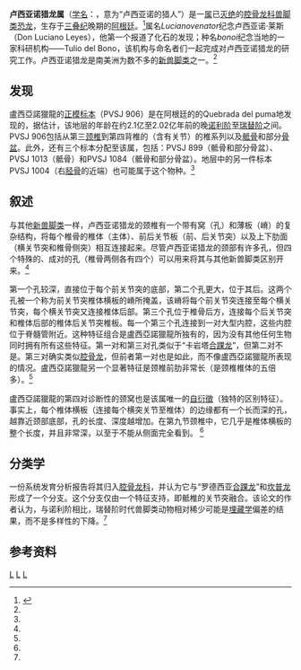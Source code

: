 {{Onesource|time=2021-12-07T07:59:35+00:00}}
{{Automatic taxobox
| image = Lucianovenator_restoration.jpg
| image_caption = {{link-en|生命复原|Life restoration}}
| taxon = Lucianovenator
| authority = Martinez & Apaldetti, 2017
| fossil_range = {{fossil range|瑞替階|瑞替階|[[諾利階|諾利階]]後期至[[瑞替階|瑞替階]]}}
| type_species = '''波氏盧西亞諾獵龍<br>''Lucianovenator bonoi'''''
| type_species_authority = Martinez & Apaldetti, 2017
}}

'''卢西亚诺猎龙属'''（[[学名|学名]]：{{lang|la|''Lucianovenator''}}，意为“卢西亚诺的猎人”）是一[[属|属]]已[[灭绝|灭绝]]的[[腔骨龙科|腔骨龙科]][[兽脚类|兽脚类]][[恐龙|恐龙]]，生存于[[三叠纪|三叠纪]]晚期的[[阿根廷|阿根廷]]。<ref name="Martinez-Apaldetti-2017">{{cite journal|title=A late Norian-Rhaetian coelophysid neotheropod (Dinosauria, Saurischia) from the Quebrada del Barro Formation, northwestern Argentina|url=https://www.researchgate.net/publication/316029275|first=Ricardo N.|last2=Apaldetti|first2=Cecilia|journal=Ameghiniana|issue=5|doi=10.5710/AMGH.09.04.2017.3065|year=2017|volume=54|pages=488–505|author1=Martínez|via=}}</ref>属名''Lucianovenator''纪念卢西亚诺·莱斯（Don Luciano Leyes），他第一个报道了化石的发现；种名''bonoi''纪念当地的一家科研机构――Tulio del Bono，该机构与命名者们一起完成对卢西亚诺猎龙的研究工作。卢西亚诺猎龙是南美洲为数不多的[[新兽脚类|新兽脚类]]之一。<ref name="Martinez-Apaldetti-2017" />

== 发现 ==
盧西亞諾獵龍的[[正模标本|正模标本]]（PVSJ 906）是在阿根廷的{{link-en|Quebrada del Barro组|Quebrada del Barro Formation}}的Quebrada del puma地发现的，据估计，该地层的年龄在约2.1亿至2.02亿年前的晚[[诺利阶|诺利阶]]至[[瑞替阶|瑞替阶]]之间。PVSJ 906包括从第三[[椎骨|颈椎]]到第四背椎的（含有关节）的椎系列以及[[骶骨|骶骨]]和部分[[骨盆|骨盆]]。此外，还有三个标本分配至该属，包括：PVSJ 899（骶骨和部分骨盆）、PVSJ 1013（骶骨）和PVSJ 1084（骶骨和部分骨盆）。地层中的另一件标本PVSJ 1004（右[[胫骨|胫骨]]的近端）也可能属于这个物种。<ref name="Martinez-Apaldetti-2017" />

== 叙述 ==
与其他[[新兽脚类|新兽脚类]]一样，卢西亚诺猎龙的颈椎有一个带有窝（孔）和薄板（嵴）的复杂结构，将每个椎骨的椎体（主体）、前后关节板（前、后关节突）以及上下肋面（横关节突和椎骨侧突）相互连接起来。尽管卢西亚诺猎龙的颈部有许多孔，但四个特殊的、成对的孔（椎骨两侧各有四个）可以用来将其与其他新兽脚类区别开来。<ref name="Martinez-Apaldetti-2017" />

第一个孔较深，直接位于每个前关节突的底部，第二个孔更大，位于其后。这两个孔被一个称为前关节突椎体横板的嵴所掩盖，该嵴将每个前关节突连接至每个横关节突，每个横关节突又连接椎体后部。第三个孔位于椎骨后方，连接每个后关节突和椎体后部的椎体后关节突椎板。每一个第三个孔连接到一对大型内腔，这些内腔位于脊髓管附近。这种特征组合是盧西亞諾獵龍所独有的，因为没有其他任何生物同时拥有所有这些特征。第一对和第三对孔类似于“卡岩塔[[合踝龙|合踝龙]]”，但第二对不是。第三对确实类似[[腔骨龙|腔骨龙]]，但前者第一对也是如此，而不像盧西亞諾獵龍所表现的情况。盧西亞諾獵龍另一个显著特征是颈椎前肋非常长（是颈椎椎体的五倍多）。<ref name="Martinez-Apaldetti-2017" />

盧西亞諾獵龍的第四对诊断性的颈窝也是该属唯一的[[自衍徵|自衍徵]]（独特的区别特征）。事实上，每个椎体横板（连接每个横突关节至椎体）的边缘都有一个长而深的孔，越靠近颈部底部，孔的长度、深度越增加。在第九节颈椎中，它几乎是椎体横板的整个长度，并且非常深，以至于不能从侧面完全看到。 <ref name="Martinez-Apaldetti-2017" />

== 分类学 ==
一份系统发育分析报告将其归入[[腔骨龙科|腔骨龙科]]，并认为它与“罗德西亚[[合踝龙|合踝龙]]”和[[坎普龙|坎普龙]]形成了一个分支。这个分支仅由一个特征支持，即骶椎的关节突融合。该论文的作者认为，与诺利阶相比，瑞替阶时代兽脚类动物相对稀少可能是[[埋藏学|埋藏学]]偏差的结果，而不是多样性的下降。<ref name="Martinez-Apaldetti-2017" />

==参考资料==
{{reflist}}
{{獸腳亞目|N.}}
{{Taxonbar|from=Q30116769}}

[[Category:腔骨龍超科|L]]
[[Category:南美洲恐龍|L]]
[[Category:三疊紀恐龍|L]]